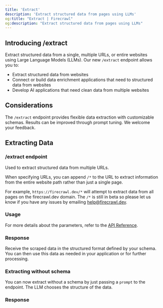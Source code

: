 ```yaml
---
title: 'Extract'
description: 'Extract structured data from pages using LLMs'
og:title: "Extract | Firecrawl"
og:description: "Extract structured data from pages using LLMs"
---
```



## Introducing /extract

Extract structured data from a single, multiple URLs, or entire websites using Large Language Models (LLMs). Our new `/extract` endpoint allows you to:
- Extract structured data from websites
- Connect or build data enrichment applications that need to structured data from websites
- Develop AI applications that need clean data from multiple websites

## Considerations

The `/extract` endpoint provides flexible data extraction with customizable schemas. Results can be improved through prompt tuning. We welcome your feedback.

## Extracting Data

### /extract endpoint

Used to extract structured data from multiple URLs. 

When specifying URLs, you can append `/*` to the URL to extract information from the entire website path rather than just a single page. 

For example, `https://firecrawl.dev/*` will attempt to extract data from all pages on the firecrawl.dev domain. The `/*` is still in beta so please let us know if you have any issues by emailing help@firecrawl.dev.

### Usage
<CodeGroup>

<ExtractPython />
<ExtractNode />
<ExtractCURL />

</CodeGroup>

For more details about the parameters, refer to the [API Reference](https://docs.firecrawl.dev/api-reference/endpoint/extract).

### Response

Receive the scraped data in the structured format defined by your schema. You can then use this data as needed in your application or for further processing.

<ExtractOutput />

### Extracting without schema

You can now extract without a schema by just passing a `prompt` to the endpoint. The LLM chooses the structure of the data.

<CodeGroup>

<ExtractNoSchemaCURL />

</CodeGroup>

### Response

<ExtractNoSchemaOutput />